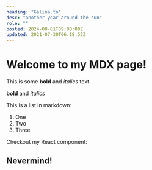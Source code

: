 ```yaml
---
heading: "Galina.to"
desc: "another year around the sun"
role: ""
posted: 2024-08-01T09:00:00Z
updated: 2021-07-30T06:18:52Z
---
```


# Welcome to my MDX page!

This is some **bold** and _italics_ text.

**bold** and _italics_

This is a list in markdown:

1. One
2. Two
3. Three

Checkout my React component:

## Nevermind!
